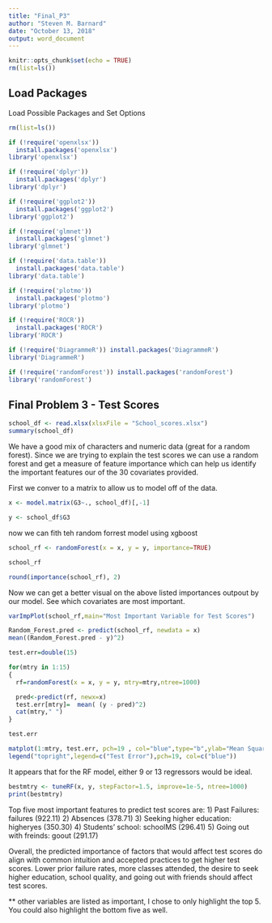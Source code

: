 ---
title: "Final_P3"
author: "Steven M. Barnard"
date: "October 13, 2018"
output: word_document
---

```{r setup, include=FALSE}
knitr::opts_chunk$set(echo = TRUE)
rm(list=ls())
```

## Load Packages

Load Possible Packages and Set Options

```{r packages}
rm(list=ls())

if (!require('openxlsx'))
  install.packages('openxlsx')
library('openxlsx')

if (!require('dplyr'))
  install.packages('dplyr')
library('dplyr')

if (!require('ggplot2'))
  install.packages('ggplot2')
library('ggplot2')

if (!require('glmnet'))
  install.packages('glmnet')
library('glmnet')

if (!require('data.table'))
  install.packages('data.table')
library('data.table')

if (!require('plotmo'))
  install.packages('plotmo')
library('plotmo')

if (!require('ROCR'))
  install.packages('ROCR')
library('ROCR')

if (!require('DiagrammeR')) install.packages('DiagrammeR')
library('DiagrammeR')

if (!require('randomForest')) install.packages('randomForest')
library('randomForest')

```

## Final Problem 3 - Test Scores

```{r read_data}
school_df <- read.xlsx(xlsxFile = "School_scores.xlsx")
summary(school_df)
```
We have a good mix of characters and  numeric data (great for a random forest). Since we are trying to explain the test scores we can use a random forest and get a measure of feature importance which can help us identify the important features our of the 30 covariates provided.

First we conver to a matrix to allow us to model off of the data.
```{r convert to matrix}
x <- model.matrix(G3~., school_df)[,-1]

y <- school_df$G3
```

now we can fith teh random forrest model using xgboost
```{r fit_random_forest_model}

school_rf <- randomForest(x = x, y = y, importance=TRUE)

school_rf 

round(importance(school_rf), 2)
```

Now we can get a better visual on the above listed importances outpout by our model.
See which covariates are most important.

```{r importance_rf}

varImpPlot(school_rf,main="Most Important Variable for Test Scores")

```

```{r Calculate_MSE}
Random_Forest.pred <- predict(school_rf, newdata = x)
mean((Random_Forest.pred - y)^2)
```

```{r  number_or_regressors}

test.err=double(15)

for(mtry in 1:15) 
{
  rf=randomForest(x = x, y = y, mtry=mtry,ntree=1000) 

  pred<-predict(rf, newx=x) 
  test.err[mtry]=  mean( (y - pred)^2) 
  cat(mtry," ") 
}

test.err

matplot(1:mtry, test.err, pch=19 , col="blue",type="b",ylab="Mean Squared Error",xlab="Number of Predictors Considered at each Split")
legend("topright",legend=c("Test Error"),pch=19, col=c("blue"))
```
It appears that for the RF model, either 9 or 13 regressors would be ideal.

```{r best_mtry_automatic}
bestmtry <- tuneRF(x, y, stepFactor=1.5, improve=1e-5, ntree=1000)
print(bestmtry)
```

Top five most important features to predict test scores are:
1) Past Failures: failures (922.11)
2) Absences (378.71)
3) Seeking higher education: higheryes (350.30)
4) Students' school: schoolMS  (296.41)
5) Going out with freinds: goout (291.17)

Overall, the predicted importance of factors that would affect test scores do align with common intuition and accepted practices to get higher test scores. Lower prior failure rates, more classes attended, the desire to seek higher education, school quality, and going out with friends should affect test scores.

** other variables are listed as important, I chose to only highlight the top 5. You could also highlight the bottom five as well.